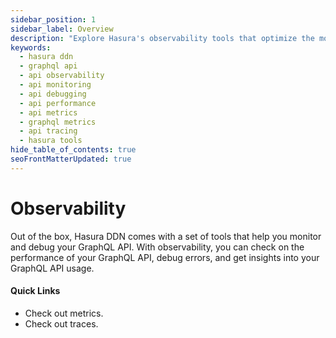 ```yaml
---
sidebar_position: 1
sidebar_label: Overview
description: "Explore Hasura's observability tools that optimize the monitoring and debugging of your GraphQL API. Learn about performance check, error debugging, and gaining insights into the use of your GraphQL API for increased productivity and efficiency."
keywords:
  - hasura ddn
  - graphql api
  - api observability
  - api monitoring
  - api debugging
  - api performance
  - api metrics
  - graphql metrics
  - api tracing
  - hasura tools
hide_table_of_contents: true
seoFrontMatterUpdated: true
---
```



# Observability

<div className="overview-header">
  <div className="overview-text">
    <p>
      Out of the box, Hasura DDN comes with a set of tools that help you monitor and debug your GraphQL API. With
      observability, you can check on the performance of your GraphQL API, debug errors, and get insights into your
      GraphQL API usage.
    </p>
    <h4>Quick Links</h4>
    <ul>
      <li>
        <Link to="/observability/metrics/">Check out metrics.</Link>
      </li>
      <li>
        <Link to="/observability/traces/">Check out traces.</Link>
      </li>
    </ul>
  </div>
</div>

<!--
## Using Observability

<div className="overview-gallery">
  <Link to="/graphql-api/queries/filters/index/">
    <div className="card">
      <h3>Filter query results</h3>
      <p>
        Learn how to filter query results using <code>where</code> arguments.
      </p>
    </div>
  </Link>
  <Link to="/graphql-api/queries/sorting/">
    <div className="card">
      <h3>Sort query results</h3>
      <p>
        Learn how to sort query results using the <code>order_by</code> argument.
      </p>
    </div>
  </Link>
  <Link to="/graphql-api/queries/nested-queries/">
    <div className="card">
      <h3>Make nested queries across types</h3>
      <p>Learn how to make complex nested queries across different types in your GraphQL API.</p>
    </div>
  </Link>
</div>
-->
